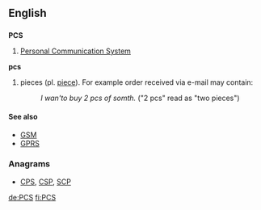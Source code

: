 ==English==

==={{abbreviation}}===
'''PCS'''
# {{telecommunications}} [[Personal Communication System]]

'''pcs'''
# pieces (pl. [[piece]]). For example order received via e-mail may contain:
#: ''I wan'to buy 2 pcs of somth.'' ("2 pcs" read as "two pieces")

 
====See also====
* [[GSM]]
* [[GPRS]]

===Anagrams===
* [[CPS#English|CPS]], [[CSP#English|CSP]], [[SCP#English|SCP]]
[[de:PCS]]
[[fi:PCS]]